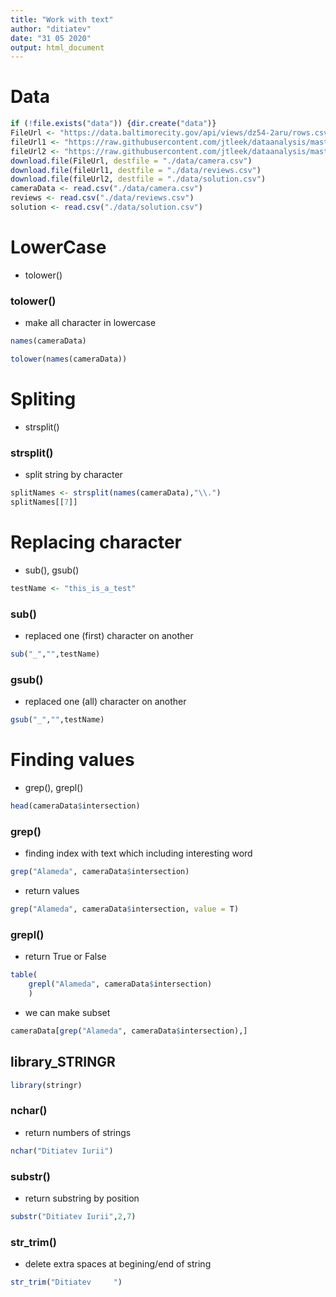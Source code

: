 ```yaml
---
title: "Work with text"
author: "ditiatev"
date: "31 05 2020"
output: html_document
---
```


# Data

```r
if (!file.exists("data")) {dir.create("data")}
FileUrl <- "https://data.baltimorecity.gov/api/views/dz54-2aru/rows.csv?accessType=DOWNLOAD"
fileUrl1 <- "https://raw.githubusercontent.com/jtleek/dataanalysis/master/week2/007summarizingData/data/reviews.csv"
fileUrl2 <- "https://raw.githubusercontent.com/jtleek/dataanalysis/master/week2/007summarizingData/data/solutions.csv"
download.file(FileUrl, destfile = "./data/camera.csv")
download.file(fileUrl1, destfile = "./data/reviews.csv")
download.file(fileUrl2, destfile = "./data/solution.csv")
cameraData <- read.csv("./data/camera.csv")
reviews <- read.csv("./data/reviews.csv")
solution <- read.csv("./data/solution.csv")
```


# LowerCase
- tolower()

### tolower()
- make all character in lowercase
```r
names(cameraData)
```

```r
tolower(names(cameraData))
```

# Spliting
- strsplit()

### strsplit()
- split string by character
```r
splitNames <- strsplit(names(cameraData),"\\.")
splitNames[[7]]
```


# Replacing character
- sub(), gsub()
```r
testName <- "this_is_a_test"
```

### sub() 
- replaced one (first) character on another
```r
sub("_","",testName)
```

### gsub()
- replaced one (all) character on another
```r
gsub("_","",testName)
```


# Finding values 
- grep(), grepl()

```r
head(cameraData$intersection)
```

### grep()
- finding index with text which including interesting word
```r
grep("Alameda", cameraData$intersection)
```

- return values
```r
grep("Alameda", cameraData$intersection, value = T)
```


### grepl()
- return True or False
```r
table(
    grepl("Alameda", cameraData$intersection)
    )
```

- we can make subset
```r
cameraData[grep("Alameda", cameraData$intersection),]
```

## library_STRINGR

```r
library(stringr)
```

### nchar()
- return numbers of strings
```r
nchar("Ditiatev Iurii")
```

### substr()
- return substring by position
```r
substr("Ditiatev Iurii",2,7)
```

### str_trim()
- delete extra spaces at begining/end of string
```r
str_trim("Ditiatev     ")
```




















